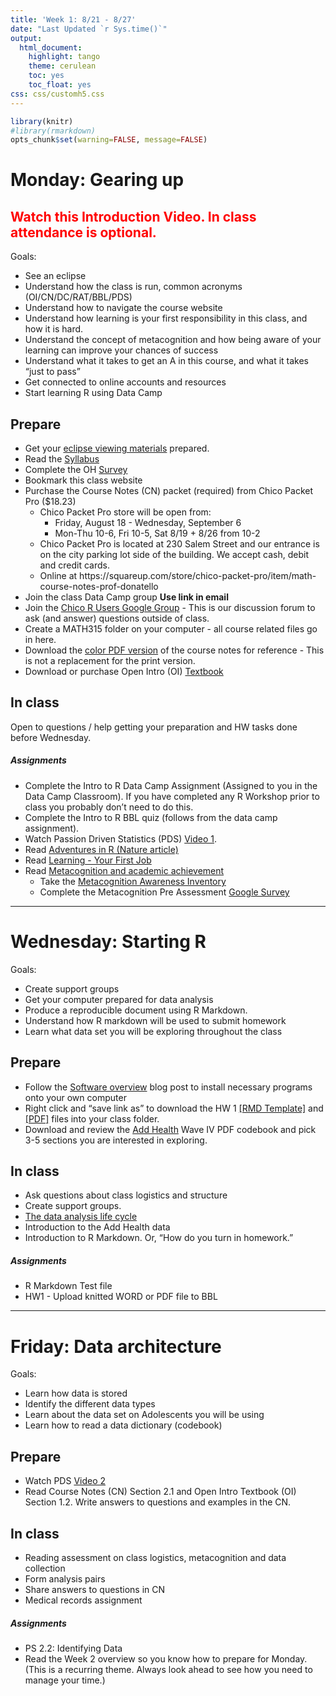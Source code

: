 ```yaml
---
title: 'Week 1: 8/21 - 8/27'
date: "Last Updated `r Sys.time()`"
output:
  html_document:
    highlight: tango
    theme: cerulean
    toc: yes
    toc_float: yes
css: css/customh5.css
---
```


```r
library(knitr)
#library(rmarkdown)
opts_chunk$set(warning=FALSE, message=FALSE) 
```


# Monday: Gearing up

##  <span style="color:red">Watch this Introduction Video. In class attendance is optional.</span>

Goals: 

* See an eclipse
* Understand how the class is run, common acronyms (OI/CN/DC/RAT/BBL/PDS)
* Understand how to navigate the course website
* Understand how learning is your first responsibility in this class, and how it is hard. 
* Understand the concept of metacognition and how being aware of your learning can improve your chances of success
* Understand what it takes to get an A in this course, and what it takes "just to pass"
* Get connected to online accounts and resources
* Start learning R using Data Camp

## Prepare 

* Get your [eclipse viewing materials](https://www.google.com/search?newwindow=1&q=eclipse+viewing&oq=eclipse+viewing&gs_l=psy-ab.3..0i131k1l4.17103.18078.0.18326.7.7.0.0.0.0.137.579.4j2.6.0....0...1.1.64.psy-ab..1.6.577...0i20k1.k7WwLgNbPs0) prepared. 
* Read the [Syllabus](docs/syllabus_315.pdf)
* Complete the OH [Survey](https://goo.gl/forms/nPjWFAosETEflXP32)
* Bookmark this class website 
* Purchase the Course Notes (CN) packet (required) from Chico Packet Pro ($18.23)
    - Chico Packet Pro store will be open from: 
        - Friday, August 18 - Wednesday, September 6
        - Mon-Thu 10-6, Fri 10-5, Sat 8/19 + 8/26 from 10-2
    - Chico Packet Pro is located at 230 Salem Street and our entrance is on the city parking lot side of the building. We accept cash, debit and credit cards.
    - Online at https://squareup.com/store/chico-packet-pro/item/math-course-notes-prof-donatello
* Join the class Data Camp group **Use link in email**
* Join the [Chico R Users Google Group](https://groups.google.com/forum/#!forum/chico-rug) - This is our discussion forum to ask (and answer) questions outside of class. 
* Create a MATH315 folder on your computer - all course related files go in here. 
* Download the [color PDF version](docs/RAD_course_notes.pdf) of the course notes for reference - This is not a replacement for the print version. 
* Download or purchase Open Intro (OI) [Textbook](https://www.openintro.org/stat/textbook.php?stat_book=os)
 

## In class

Open to questions / help getting your preparation and HW tasks done before Wednesday. 


##### Assignments
* Complete the Intro to R Data Camp Assignment (Assigned to you in the Data Camp Classroom). If you have completed any R Workshop prior to class you probably don't need to do this. 
* Complete the Intro to R BBL quiz (follows from the data camp assignment). 
* Watch Passion Driven Statistics (PDS) [Video 1](http://passiondrivenstatistics.com/2015/05/20/chapter-01-course-introduction/). 
* Read [Adventures in R (Nature article)](http://www.norcalbiostat.com/articles/articles.html) 
* Read [Learning - Your First Job](http://www.norcalbiostat.com/articles/articles.html)
* Read [Metacognition and academic achievement](http://www.norcalbiostat.com/articles/articles.html)
    - Take the [Metacognition Awareness Inventory](http://www.norcalbiostat.com/articles/articles.html)
    - Complete the Metacognition Pre Assessment [Google Survey](https://goo.gl/forms/Rj1rZ9yGv14zIecC3) 

-----


# Wednesday: Starting R
Goals: 

* Create support groups
* Get your computer prepared for data analysis
* Produce a reproducible document using R Markdown.
* Understand how R markdown will be used to submit homework
* Learn what data set you will be exploring throughout the class

## Prepare
* Follow the [Software overview](https://norcalbiostat.netlify.com/post/software-overview/) blog post to install necessary programs onto your own computer
* Right click and "save link as" to download the HW 1 [[RMD Template]](hw/HW1.Rmd) and [[PDF]](hw/HW1.pdf) files into your class folder. 
* Download and review the [Add Health](https://norcalbiostat.netlify.com/data/raw_data/) Wave IV PDF codebook and pick 3-5 sections you are interested in exploring. 

## In class

* Ask questions about class logistics and structure
* Create support groups. 
* [The data analysis life cycle](docs/PDS_Intro_Stat.pdf)
* Introduction to the Add Health data
* Introduction to R Markdown. Or, "How do you turn in homework."

##### Assignments
* R Markdown Test file
* HW1 - Upload knitted WORD or PDF file to BBL

-----


# Friday: Data architecture
Goals: 

* Learn how data is stored
* Identify the different data types
* Learn about the data set on Adolescents you will be using
* Learn how to read a data dictionary (codebook)



## Prepare
* Watch PDS [Video 2](http://passiondrivenstatistics.com/2015/06/02/chapter-2-draft-version/)
* Read Course Notes (CN) Section 2.1 and Open Intro Textbook (OI) Section 1.2. Write answers to questions and examples in the CN. 

## In class
* Reading assessment on class logistics, metacognition and data collection
* Form analysis pairs
* Share answers to questions in CN
* Medical records assignment

##### Assignments
* PS 2.2: Identifying Data
* Read the Week 2 overview so you know how to prepare for Monday. (This is a recurring theme. Always look ahead to see how you need to manage your time.)



